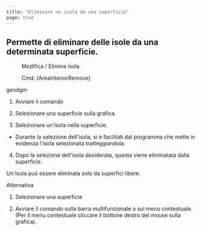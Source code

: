 ```yaml
---
title: "Eliminare un isola da una superficie"
page: true
---
```

## Permette di eliminare delle isole da una determinata superficie.
 <Menu>Modifica / Elimina isola</Menu> 
 <Menu> Cmd: [AreaInteriorRemove] </Menu> 

 <Placeholder>geodgm</Placeholder> 

1. Avviare il comando

2. Selezionare una superficie sulla grafica.

3. Selezionare un&#39;isola nella superficie.

- Durante la selezione dell&#39;isola, si &#232; facilitati dal programma che mette in evidenza l&#39;isola selezionata tratteggiandola.



4. Dopo la selezione dell&#39;isola desiderata, questa viene eliminatata dalla superficie.




<Success>
Un&#39;isola pu&#242; essere eliminata solo da superfici libere.
</Success>


Alternativa


1. Selezionare una superficie

2. Avviare il comando sulla barra multifunzionale o sul menu contestuale. (Per il menu contestuale cliccare il bottone destro del mouse sulla grafica).




